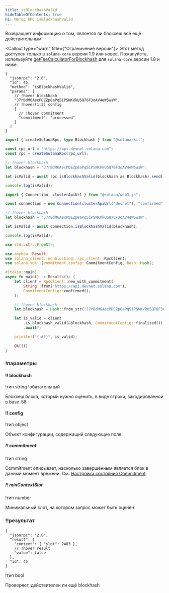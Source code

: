 ```yaml
---
title: isBlockhashValid
hideTableOfContents: true
h1: Метод RPC isBlockhashValid
---
```


Возвращает информацию о том, является ли блокхеш всё ещё действительным

<Callout type="warn" title={"Ограничение версии"}>
  Этот метод доступен только в `solana-core` версии 1.9 или новее. Пожалуйста,
  используйте
  [getFeeCalculatorForBlockhash](/docs/rpc/http/getfeecalculatorforblockhash)
  для `solana-core` версии 1.8 и ниже.
</Callout>

<APIMethod>

```jsonc !!request curl
{
  "jsonrpc": "2.0",
  "id": 45,
  "method": "isBlockhashValid",
  "params": [
    // !hover blockhash
    "J7rBdM6AecPDEZp8aPq5iPSNKVkU5Q76F3oAV4eW5wsW",
    // !hover(1:3) config
    {
      // !hover commitment
      "commitment": "processed"
    }
  ]
}
```

```ts !!request title="Kit"
import { createSolanaRpc, type Blockhash } from "@solana/kit";

const rpc_url = "https://api.devnet.solana.com";
const rpc = createSolanaRpc(rpc_url);

// !hover blockhash
let blockhash = "J7rBdM6AecPDEZp8aPq5iPSNKVkU5Q76F3oAV4eW5wsW";

let isValid = await rpc.isBlockhashValid(blockhash as Blockhash).send();

console.log(isValid);
```

```ts !!request title="web3.js"
import { Connection, clusterApiUrl } from "@solana/web3.js";

const connection = new Connection(clusterApiUrl("devnet"), "confirmed");

// !hover blockhash
let blockhash = "J7rBdM6AecPDEZp8aPq5iPSNKVkU5Q76F3oAV4eW5wsW";

let isValid = await connection.isBlockhashValid(blockhash);

console.log(isValid);
```

```rs !!request title="Rust"
use std::str::FromStr;

use anyhow::Result;
use solana_client::nonblocking::rpc_client::RpcClient;
use solana_sdk::{commitment_config::CommitmentConfig, hash::Hash};

#[tokio::main]
async fn main() -> Result<()> {
    let client = RpcClient::new_with_commitment(
        String::from("https://api.devnet.solana.com"),
        CommitmentConfig::confirmed(),
    );

    // !hover blockhash
    let blockhash = Hash::from_str("J7rBdM6AecPDEZp8aPq5iPSNKVkU5Q76F3oAV4eW5wsW")?;

    let is_valid = client
        .is_blockhash_valid(&blockhash, CommitmentConfig::finalized())
        .await?;

    println!("{:#?}", is_valid);

    Ok(())
}
```

### !параметры

#### !! blockhash

!тип string !обязательный

Блокхеш блока, который нужно оценить, в виде строки, закодированной в base-58

#### !! config

!тип object

Объект конфигурации, содержащий следующие поля:

##### !! commitment

!тип string

Commitment описывает, насколько завершённым является блок в данный момент
времени. См.
[Настройка состояния Commitment](/docs/rpc#configuring-state-commitment).

##### !! minContextSlot

!тип number

Минимальный слот, на котором запрос может быть оценён

### !!результат

```jsonc !response
{
  "jsonrpc": "2.0",
  "result": {
    "context": { "slot": 2483 },
    // !hover result
    "value": false
  },
  "id": 45
}
```

!тип bool

Проверяет, действителен ли ещё blockhash

</APIMethod>
